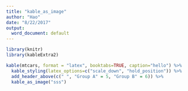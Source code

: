```yaml
---
title: "kable_as_image"
author: "Hao"
date: "8/22/2017"
output:
  word_document: default
---
```


```r
library(knitr)
library(kableExtra2)

kable(mtcars, format = "latex", booktabs=TRUE, caption="hello") %>% 
  kable_styling(latex_options=c("scale_down", "hold_position")) %>%
  add_header_above(c(" ", "Group A" = 5, "Group B" = 6)) %>%
  kable_as_image("sss")
```
